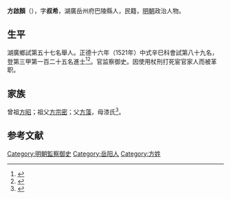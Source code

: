 {{明清人物信息框
| 姓名 = 方啟顏
| 原名 =
| 圖片名稱= 
| 圖片大小 =
| 圖片說明 = 
| 最高職務 =
| 國家 = 大明 
| 爵位 =
| 籍貫 = 湖廣岳州府巴陵縣
| 族裔 = 
| 旗籍 = 
| 字號 = 
| 諡號 =
| 出生日期 = 生年不詳
| 出生地點 = <!---湖廣岳州府巴陵縣--->
| 逝世日期 = 卒年不詳 
| 逝世地點 =
| 墓葬 =
| 配偶 = 
| 親屬 = 
| 出身 =
* 正德十六年辛巳科同進士出身
| 經歷 =
| 著作 =  
}}
'''方啟顏'''（{{bd|？||？|catIdx=}}），字'''叔希'''，湖廣岳州府巴陵縣人，民籍，[[明朝|明朝]]政治人物。

== 生平 ==
湖廣鄉試第五十七名舉人。正德十六年（1521年）中式辛巳科會試第八十九名，登第三甲第一百二十五名進士<ref>{{Cite book|title=《皇明贡举考》卷五|last=（明）[[张朝瑞|张朝瑞]]|first=|publisher=《续修四库全书》史部第828册|year=|isbn=|location=|pages=}}</ref><ref>{{Cite book|title=贡举志五种 上|last=鲁小俊，江俊伟著|first=|publisher=武汉：武汉大学出版社|year=2009|isbn=978-7-307-07043-1|location=|pages=}}</ref>。官监察御史。因使用杖刑打死宦官家人而被革职。

== 家族 ==
曾祖[[方昭|方昭]]；祖父[[方宗密|方宗密]]；父[[方藻|方藻]]，母漆氏<ref>{{Cite book|title=天一阁藏明代科举录选刊 登科录 点校本|last=龚延明主编|first=|publisher=宁波出版社|year=2016|isbn=978-7-5526-2320-8|location=宁波|pages=|quote=《天一閣藏明代科舉錄選刊.登科錄》之《正德十六年辛巳科進士登科錄》}}</ref>。

==参考文献==
{{reflist}}

{{正德十六年辛巳科殿試金榜}}

{{DEFAULTSORT:Fang方}}
[[Category:明朝監察御史|Category:明朝監察御史]]
[[Category:岳阳人|Category:岳阳人]]
[[Category:方姓|Category:方姓]]